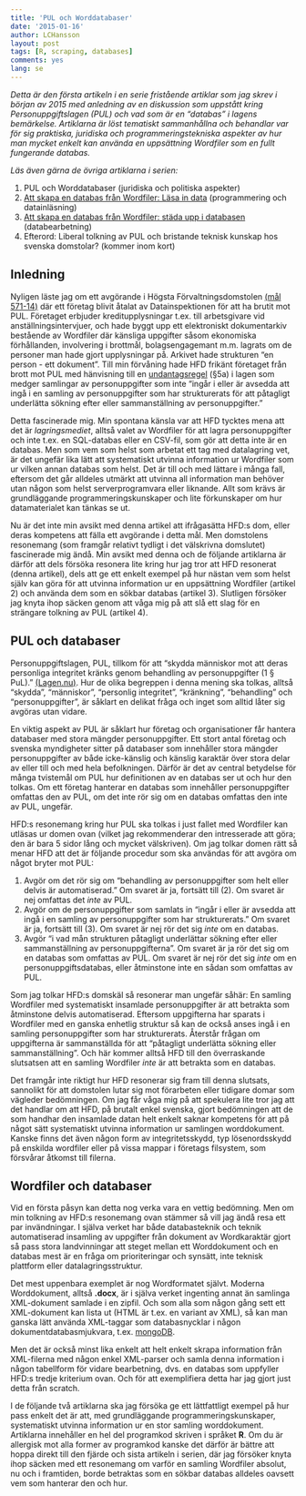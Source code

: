 ```yaml
---
title: 'PUL och Worddatabaser'
date: '2015-01-16'
author: LCHansson
layout: post
tags: [R, scraping, databases]
comments: yes
lang: se
---
```


_Detta är den första artikeln i en serie fristående artiklar som jag skrev i början av 2015 med anledning av en diskussion som uppstått kring Personuppgiftslagen (PUL) och vad som är en "databas" i lagens bemärkelse. Artiklarna är löst tematiskt sammanhållna och behandlar var för sig praktiska, juridiska och programmeringstekniska aspekter av hur man mycket enkelt kan använda en uppsättning Wordfiler som en fullt fungerande databas._

_Läs även gärna de övriga artiklarna i serien:_

1. PUL och Worddatabaser (juridiska och politiska aspekter)
2. [Att skapa en databas från Wordfiler: Läsa in data](http://lchansson.com/blog/2015/01/Hogsta-Forvaltningsdomstolen-och-Worddatabaser-del-2/) (programmering och datainläsning)
3. [Att skapa en databas från Wordfiler: städa upp i databasen](http://lchansson.com/blog/2015/01/Hogsta-Forvaltningsdomstolen-och-Worddatabaser-del-2/) (databearbetning)
4. Efterord: Liberal tolkning av PUL och bristande teknisk kunskap hos svenska domstolar? (kommer inom kort)


## Inledning

Nyligen läste jag om ett avgörande i Högsta Förvaltningsdomstolen [(mål 571-14)](http://www.hogstaforvaltningsdomstolen.se/Domstolar/regeringsratten/Avg%C3%B6randen/2015/Januari/571-14.pdf) där ett företag blivit åtalat av Datainspektionen för att ha brutit mot PUL. Företaget erbjuder kreditupplysningar t.ex. till arbetsgivare vid anställningsintervjuer, och hade byggt upp ett elektroniskt dokumentarkiv bestående av Wordfiler där känsliga uppgifter såsom ekonomiska förhållanden, involvering i brottmål, bolagsengagemant m.m. lagrats om de personer man hade gjort upplysningar på. Arkivet hade strukturen "en person - ett dokument". Till min förvåning hade HFD frikänt företaget från brott mot PUL med hänvisning till en [undantagsregel](https://lagen.nu/1998:204#P5aS1) (§5a) i lagen som medger samlingar av personuppgifter som inte "ingår i eller är avsedda att ingå i en samling av personuppgifter som har strukturerats för att påtagligt underlätta sökning efter eller sammanställning av personuppgifter."

Detta fascinerade mig. Min spontana känsla var att HFD tycktes mena att det är _lagringsmediet_, alltså valet av Wordfiler för att lagra personuppgifter och inte t.ex. en SQL-databas eller en CSV-fil, som gör att detta inte är en databas. Men som vem som helst som arbetat ett tag med datalagring vet, är det ungefär lika lätt att systematiskt utvinna information ur Wordfiler som ur vilken annan databas som helst. Det är till och med lättare i många fall, eftersom det går alldeles utmärkt att utvinna all information man behöver utan någon som helst serverprogramvara eller liknande. Allt som krävs är grundläggande programmeringskunskaper och lite förkunskaper om hur datamaterialet kan tänkas se ut.

Nu är det inte min avsikt med denna artikel att ifrågasätta HFD:s dom, eller deras kompetens att fälla ett avgörande i detta mål. Men domstolens resonemang (som framgår relativt tydligt i det välskrivna domslutet) fascinerade mig ändå. Min avsikt med denna och de följande artiklarna är därför att dels försöka resonera lite kring hur jag tror att HFD resonerat (denna artikel), dels att ge ett enkelt exempel på hur nästan vem som helst själv kan göra för att utvinna information ur en uppsättning Wordfiler (artikel 2) och använda dem som en sökbar databas (artikel 3). Slutligen försöker jag knyta ihop säcken genom att våga mig på att slå ett slag för en strängare tolkning av PUL (artikel 4).


## PUL och databaser

Personuppgiftslagen, PUL, tillkom för att "skydda människor mot att deras personliga integritet kränks genom behandling av personuppgifter (1 § PuL)." [(Lagen.nu)](https://lagen.nu/1998:204#P1S1). Hur de olika begreppen i denna mening ska tolkas, alltså "skydda", "människor", "personlig integritet", "kränkning", "behandling" och "personuppgifter", är såklart en delikat fråga och inget som alltid låter sig avgöras utan vidare.

En viktig aspekt av PUL är såklart hur företag och organisationer får hantera databaser med stora mängder personuppgifter. Ett stort antal företag och svenska myndigheter sitter på databaser som innehåller stora mängder personuppgifter av både icke-känslig och känslig karaktär över stora delar av eller till och med hela befolkningen. Därför är det av central betydelse för många tvistemål om PUL hur definitionen av en databas ser ut och hur den tolkas. Om ett företag hanterar en databas som innehåller personuppgifter omfattas den av PUL, om det inte rör sig om en databas omfattas den inte av PUL, ungefär.

HFD:s resonemang kring hur PUL ska tolkas i just fallet med Wordfiler kan utläsas ur domen ovan (vilket jag rekommenderar den intresserade att göra; den är bara 5 sidor lång och mycket välskriven). Om jag tolkar domen rätt så menar HFD att det är följande procedur som ska användas för att avgöra om något bryter mot PUL:

1. Avgör om det rör sig om "behandling av personuppgifter som helt eller delvis är automatiserad." Om svaret är ja, fortsätt till (2). Om svaret är nej omfattas det _inte_ av PUL.
2. Avgör om de personuppgifter som samlats in "ingår i eller är avsedda att ingå i en samling av
personuppgifter som har strukturerats." Om svaret är ja, fortsätt till (3). Om svaret är nej rör det sig _inte_ om en databas.
3. Avgör "i vad mån strukturen påtagligt underlättar sökning efter eller sammanställning av personuppgifterna". Om svaret är ja rör det sig om en databas som omfattas av PUL. Om svaret är nej rör det sig _inte_ om en personuppgiftsdatabas, eller åtminstone inte en sådan som omfattas av PUL.

Som jag tolkar HFD:s domskäl så resonerar man ungefär såhär: En samling Wordfiler med systematiskt insamlade personuppgifter är att betrakta som åtminstone delvis automatiserad. Eftersom uppgifterna har sparats i Wordfiler med en ganska enhetlig struktur så kan de också anses ingå i en samling personuppgifter som har strukturerats. Återstår frågan om uppgifterna är sammanställda för att "påtagligt underlätta sökning eller sammanställning". Och här kommer alltså HFD till den överraskande slutsatsen att en samling Wordfiler _inte_ är att betrakta som en databas.

Det framgår inte riktigt hur HFD resonerar sig fram till denna slutsats, sannolikt för att domstolen lutar sig mot förarbeten eller tidigare domar som vägleder bedömningen. Om jag får våga mig på att spekulera lite tror jag att det handlar om att HFD, på brutalt enkel svenska, gjort bedömningen att de som handhar den insamlade datan helt enkelt saknar kompetens för att på något sätt systematiskt utvinna information ur samlingen worddokument. Kanske finns det även någon form av integritetsskydd, typ lösenordsskydd på enskilda wordfiler eller på vissa mappar i företags filsystem, som försvårar åtkomst till filerna.


## Wordfiler och databaser

Vid en första påsyn kan detta nog verka vara en vettig bedömning. Men om min tolkning av HFD:s resonemang ovan stämmer så vill jag ändå resa ett par invändningar. I själva verket har både databasteknik och teknik automatiserad insamling av uppgifter från dokument av Wordkaraktär gjort så pass stora landvinningar att steget mellan ett Worddokument och en databas mest är en fråga om prioriteringar och synsätt, inte teknisk plattform eller datalagringsstruktur.

Det mest uppenbara exemplet är nog Wordformatet självt. Moderna Worddokument, alltså **.docx**, är i själva verket ingenting annat än samlinga XML-dokument samlade i en zipfil. Och som alla som någon gång sett ett XML-dokument kan lista ut (HTML är t.ex. en variant av XML), så kan man ganska lätt använda XML-taggar som databasnycklar i någon dokumentdatabasmjukvara, t.ex. [mongoDB](http://www.mongodb.org/).

Men det är också minst lika enkelt att helt enkelt skrapa information från XML-filerna med någon enkel XML-parser och samla denna information i någon tabellform för vidare bearbetning, dvs. en databas som uppfyller HFD:s tredje kriterium ovan. Och för att exemplifiera detta har jag gjort just detta från scratch.

I de följande två artiklarna ska jag försöka ge ett lättfattligt exempel på hur pass enkelt det är att, med grundläggande programmeringskunskaper, systematiskt utvinna information ur en stor samling worddokument. Artiklarna innehåller en hel del programkod skriven i språket **R**. Om du är allergisk mot alla former av programkod kanske det därför är bättre att hoppa direkt till den fjärde och sista artikeln i serien, där jag försöker knyta ihop säcken med ett resonemang om varför en samling Wordfiler absolut, nu och i framtiden, borde betraktas som en sökbar databas alldeles oavsett vem som hanterar den och hur.



